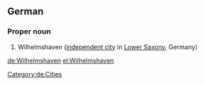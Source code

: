 ==German==
{{wikipedia}}
{{wikipedia|lang=de}}

===Proper noun===
{{head|de|proper noun}}

# Wilhelmshaven ([[independent city]] in [[Lower Saxony]], Germany)

[[Category:de:Cities]]

[[de:Wilhelmshaven]]
[[el:Wilhelmshaven]]